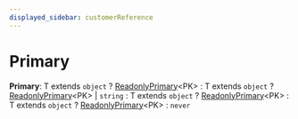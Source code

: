 ```yaml
---
displayed_sidebar: customerReference
---
```



# Primary

 **Primary**: T extends `object` ? [ReadonlyPrimary](../customer.ReadonlyPrimary/page.mdx)&#60;PK&#62; : T extends `object` ? [ReadonlyPrimary](../customer.ReadonlyPrimary/page.mdx)&#60;PK&#62; \| `string` : T extends `object` ? [ReadonlyPrimary](../customer.ReadonlyPrimary/page.mdx)&#60;PK&#62; : T extends `object` ? [ReadonlyPrimary](../customer.ReadonlyPrimary/page.mdx)&#60;PK&#62; : `never`
